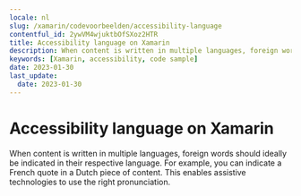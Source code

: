 ```yaml
---
locale: nl
slug: /xamarin/codevoorbeelden/accessibility-language
contentful_id: 2ywVM4wjuktbOfSXoz2HTR
title: Accessibility language on Xamarin
description: When content is written in multiple languages, foreign words should ideally be indicated in their respective language.
keywords: [Xamarin, accessibility, code sample]
date: 2023-01-30
last_update:
  date: 2023-01-30
---
```


# Accessibility language on Xamarin

When content is written in multiple languages, foreign words should ideally be indicated in their respective language. For example, you can indicate a French quote in a Dutch piece of content. This enables assistive technologies to use the right pronunciation.

<CodeSample id="accessibility-language" locale="nl" platform="xamarin"/>
